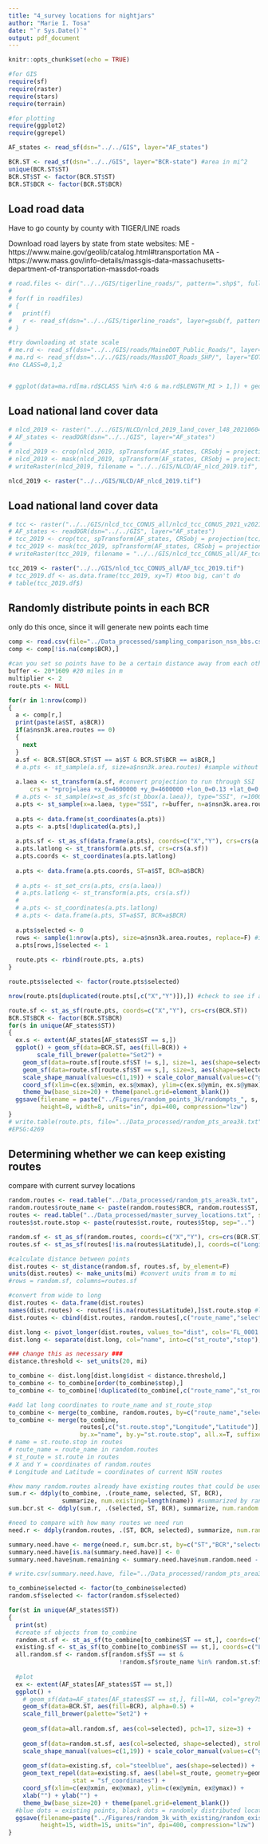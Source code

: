 ```yaml
---
title: "4_survey locations for nightjars"
author: "Marie I. Tosa"
date: "`r Sys.Date()`"
output: pdf_document
---
```


```r
knitr::opts_chunk$set(echo = TRUE)

#for GIS
require(sf)
require(raster)
require(stars)
require(terrain)

#for plotting
require(ggplot2)
require(ggrepel)

AF_states <- read_sf(dsn="../../GIS", layer="AF_states")

BCR.ST <- read_sf(dsn="../../GIS", layer="BCR-state") #area in mi^2
unique(BCR.ST$ST)
BCR.ST$ST <- factor(BCR.ST$ST)
BCR.ST$BCR <- factor(BCR.ST$BCR)
```

## Load road data

Have to go county by county with TIGER/LINE roads

Download road layers by state from state websites:
ME - https://www.maine.gov/geolib/catalog.html#transportation
MA - https://www.mass.gov/info-details/massgis-data-massachusetts-department-of-transportation-massdot-roads

```r
# road.files <- dir("../../GIS/tigerline_roads/", pattern=".shp$", full.names=F)
# 
# for(f in roadfiles)
# {
#   print(f)
#   r <- read_sf(dsn="../../GIS/tigerline_roads", layer=gsub(f, pattern=".shp", replacement=""))
# }

#try downloading at state scale
# me.rd <- read_sf(dsn="../../GIS/roads/MaineDOT_Public_Roads/", layer="MaineDOT_Public_Roads")
# ma.rd <- read_sf(dsn="../../GIS/roads/MassDOT_Roads_SHP/", layer="EOTROADS_ARC")
#no CLASS=0,1,2


# ggplot(data=ma.rd[ma.rd$CLASS %in% 4:6 & ma.rd$LENGTH_MI > 1,]) + geom_sf(aes(col=CLASS)) + theme_bw() + theme(panel.grid=element_blank())

```

## Load national land cover data
```r
# nlcd_2019 <- raster("../../GIS/NLCD/nlcd_2019_land_cover_l48_20210604/nlcd_2019_land_cover_l48_20210604.img")
# AF_states <- readOGR(dsn="../../GIS", layer="AF_states")
# 
# nlcd_2019 <- crop(nlcd_2019, spTransform(AF_states, CRSobj = projection(nlcd_2019)))
# nlcd_2019 <- mask(nlcd_2019, spTransform(AF_states, CRSobj = projection(nlcd_2019)))
# writeRaster(nlcd_2019, filename = "../../GIS/NLCD/AF_nlcd_2019.tif", format="GTiff", overwrite=T)

nlcd_2019 <- raster("../../GIS/NLCD/AF_nlcd_2019.tif")

```

## Load national land cover data
```r
# tcc <- raster("../../GIS/nlcd_tcc_CONUS_all/nlcd_tcc_CONUS_2021_v2021-4/nlcd_tcc_conus_2021_v2021-4.tif")
# AF_states <- readOGR(dsn="../../GIS", layer="AF_states")
# tcc_2019 <- crop(tcc, spTransform(AF_states, CRSobj = projection(tcc)))
# tcc_2019 <- mask(tcc_2019, spTransform(AF_states, CRSobj = projection(tcc)))
# writeRaster(tcc_2019, filename = "../../GIS/nlcd_tcc_CONUS_all/AF_tcc_2019.tif", format="GTiff", overwrite=T)

tcc_2019 <- raster("../../GIS/nlcd_tcc_CONUS_all/AF_tcc_2019.tif")
# tcc_2019.df <- as.data.frame(tcc_2019, xy=T) #too big, can't do
# table(tcc_2019.df$)

```

## Randomly distribute points in each BCR
only do this once, since it will generate new points each time
```r

comp <- read.csv(file="../Data_processed/sampling_comparison_nsn_bbs.csv")
comp <- comp[!is.na(comp$BCR),]

#can you set so points have to be a certain distance away from each other???
buffer <- 20*1609 #20 miles in m
multiplier <- 2
route.pts <- NULL

for(r in 1:nrow(comp))
{
  a <- comp[r,]
  print(paste(a$ST, a$BCR))
  if(a$nsn3k.area.routes == 0)
  {
    next
  }
  a.sf <- BCR.ST[BCR.ST$ST == a$ST & BCR.ST$BCR == a$BCR,]
  # a.pts <- st_sample(a.sf, size=a$nsn3k.area.routes) #sample without buffer around each point
  
  a.laea <- st_transform(a.sf, #convert projection to run through SSI
      crs = "+proj=laea +x_0=4600000 +y_0=4600000 +lon_0=0.13 +lat_0=0.24 +datum=WGS84 +units=m")
  # a.pts <- st_sample(x=st_as_sfc(st_bbox(a.laea)), type="SSI", r=1000, n=100) #this works
  a.pts <- st_sample(x=a.laea, type="SSI", r=buffer, n=a$nsn3k.area.routes*multiplier) #needs crs
  
  a.pts <- data.frame(st_coordinates(a.pts))
  a.pts <- a.pts[!duplicated(a.pts),]
  
  a.pts.sf <- st_as_sf(data.frame(a.pts), coords=c("X","Y"), crs=crs(a.laea))
  a.pts.latlong <- st_transform(a.pts.sf, crs=crs(a.sf))
  a.pts.coords <- st_coordinates(a.pts.latlong)
  
  a.pts <- data.frame(a.pts.coords, ST=a$ST, BCR=a$BCR)
  
  # a.pts <- st_set_crs(a.pts, crs(a.laea))
  # a.pts.latlong <- st_transform(a.pts, crs(a.sf))
  # 
  # a.pts <- st_coordinates(a.pts.latlong)
  # a.pts <- data.frame(a.pts, ST=a$ST, BCR=a$BCR)
  
  a.pts$selected <- 0
  rows <- sample(1:nrow(a.pts), size=a$nsn3k.area.routes, replace=F) #if do this within [,] something weird happens and duplicates rows
  a.pts[rows,]$selected <- 1
  
  route.pts <- rbind(route.pts, a.pts)
}

route.pts$selected <- factor(route.pts$selected)

nrow(route.pts[duplicated(route.pts[,c("X","Y")]),]) #check to see if any points are duplicated

route.sf <- st_as_sf(route.pts, coords=c("X","Y"), crs=crs(BCR.ST))
BCR.ST$BCR <- factor(BCR.ST$BCR)
for(s in unique(AF_states$ST))
{
  ex.s <- extent(AF_states[AF_states$ST == s,])
  ggplot() + geom_sf(data=BCR.ST, aes(fill=BCR)) + 
        scale_fill_brewer(palette="Set2") +
    geom_sf(data=route.sf[route.sf$ST != s,], size=1, aes(shape=selected, col=selected)) +
    geom_sf(data=route.sf[route.sf$ST == s,], size=3, aes(shape=selected, col=selected)) +
    scale_shape_manual(values=c(1,19)) + scale_color_manual(values=c("gray50","black")) +
    coord_sf(xlim=c(ex.s@xmin, ex.s@xmax), ylim=c(ex.s@ymin, ex.s@ymax)) +
    theme_bw(base_size=20) + theme(panel.grid=element_blank())
  ggsave(filename = paste("../Figures/random_points_3k/randompts_", s, ".tiff", sep=""),
         height=8, width=8, units="in", dpi=400, compression="lzw")
}
# write.table(route.pts, file="../Data_processed/random_pts_area3k.txt", sep=",", row.names=F)
#EPSG:4269
```

## Determining whether we can keep existing routes
compare with current survey locations
```r
random.routes <- read.table("../Data_processed/random_pts_area3k.txt", sep=",", header=T)
random.routes$route_name <- paste(random.routes$BCR, random.routes$ST, 1:nrow(random.routes), sep="-")
routes <- read.table("../Data_processed/master_survey_locations.txt", sep=",", header=T) #all nightjar survey routes
routes$st.route.stop <- paste(routes$st.route, routes$Stop, sep="..")

random.sf <- st_as_sf(random.routes, coords=c("X","Y"), crs=crs(BCR.ST))
routes.sf <- st_as_sf(routes[!is.na(routes$Latitude),], coords=c("Longitude","Latitude"), crs=crs(BCR.ST))

#calculate distance between points
dist.routes <- st_distance(random.sf, routes.sf, by_element=F)
units(dist.routes) <- make_units(mi) #convert units from m to mi
#rows = random.sf, columns=routes.sf

#convert from wide to long
dist.routes <- data.frame(dist.routes)
names(dist.routes) <- routes[!is.na(routes$Latitude),]$st.route.stop #label columns
dist.routes <- cbind(dist.routes, random.routes[,c("route_name","selected")]) #label rows

dist.long <- pivot_longer(dist.routes, values_to="dist", cols='FL_0001..1':'CT_NB86..11')
dist.long <- separate(dist.long, col="name", into=c("st_route","stop"), remove=F, sep="[.][.]")

### change this as necessary ###
distance.threshold <- set_units(20, mi)

to_combine <- dist.long[dist.long$dist < distance.threshold,]
to_combine <- to_combine[order(to_combine$stop),]
to_combine <- to_combine[!duplicated(to_combine[,c("route_name","st_route")]),]

#add lat long coordinates to route_name and st_route_stop
to_combine <- merge(to_combine, random.routes, by=c("route_name","selected"), all.x=T)
to_combine <- merge(to_combine, 
                    routes[,c("st.route.stop","Longitude","Latitude")],
                    by.x="name", by.y="st.route.stop", all.x=T, suffixes=c(".random",".current"))
# name = st.route.stop in routes
# route_name = route_name in random.routes
# st_route = st.route in routes
# X and Y = coordinates of random.routes
# Longitude and Latitude = coordinates of current NSN routes

#how many random.routes already have existing routes that could be used
sum.r <- ddply(to_combine, .(route_name, selected, ST, BCR),
               summarize, num.existing=length(name)) #summarized by random.route
sum.bcr.st <- ddply(sum.r, .(selected, ST, BCR), summarize, num.random.routes=length(route_name)) #summarize by bcr-state level, number of random routes with existing routes

#need to compare with how many routes we need run
need.r <- ddply(random.routes, .(ST, BCR, selected), summarize, num.random.need=length(route_name))

summary.need.have <- merge(need.r, sum.bcr.st, by=c("ST","BCR","selected"), all.x=T)
summary.need.have[is.na(summary.need.have)] <- 0
summary.need.have$num.remaining <- summary.need.have$num.random.need - summary.need.have$num.random.routes

# write.csv(summary.need.have, file="../Data_processed/random_pts_area3k_vs_existingroutes.csv", row.names=F)

to_combine$selected <- factor(to_combine$selected)
random.sf$selected <- factor(random.sf$selected)

for(st in unique(AF_states$ST))
{
  print(st)
  #create sf objects from to_combine
  random.st.sf <- st_as_sf(to_combine[to_combine$ST == st,], coords=c("X","Y"), crs=crs(BCR))
  existing.sf <- st_as_sf(to_combine[to_combine$ST == st,], coords=c("Longitude","Latitude"), crs=crs(BCR))
  all.random.sf <- random.sf[random.sf$ST == st &
                               !random.sf$route_name %in% random.st.sf$route_name,]
  
  #plot
  ex <- extent(AF_states[AF_states$ST == st,])
  ggplot() + 
    # geom_sf(data=AF_states[AF_states$ST == st,], fill=NA, col="grey75") + 
    geom_sf(data=BCR.ST, aes(fill=BCR), alpha=0.5) +
    scale_fill_brewer(palette="Set2") +
    
    geom_sf(data=all.random.sf, aes(col=selected), pch=17, size=3) +
    
    geom_sf(data=random.st.sf, aes(col=selected, shape=selected), stroke=1.5) +
    scale_shape_manual(values=c(1,19)) + scale_color_manual(values=c("grey50","black")) +
    
    geom_sf(data=existing.sf, col="steelblue", aes(shape=selected)) + 
    geom_text_repel(data=existing.sf, aes(label=st_route, geometry=geometry, col=selected), 
                  stat = "sf_coordinates") +
    coord_sf(xlim=c(ex@xmin, ex@xmax), ylim=c(ex@ymin, ex@ymax)) +
    xlab("") + ylab("") +
    theme_bw(base_size=20) + theme(panel.grid=element_blank())
  #blue dots = existing points, black dots = randomly distributed locations
  ggsave(filename=paste("../Figures/random_3k_with_existing/random_existing_",st,".tiff", sep=""),
         height=15, width=15, units="in", dpi=400, compression="lzw")
}
```